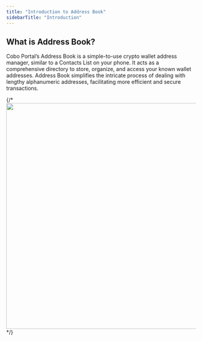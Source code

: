 ```yaml
---
title: "Introduction to Address Book"
sidebarTitle: "Introduction"
---
```


## What is Address Book?
Cobo Portal’s Address Book is a simple-to-use crypto wallet address manager, similar to a Contacts List on your phone. It acts as a comprehensive directory to store, organize, and access your known wallet addresses. Address Book simplifies the intricate process of dealing with lengthy alphanumeric addresses, facilitating more efficient and secure transactions.

{/* <img src="/cn/images/0.png" width="700" height="600"/> */}